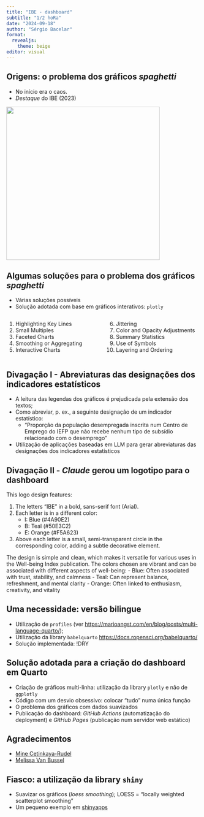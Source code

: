 ```yaml
---
title: "IBE - dashboard"
subtitle: "1/2 hoRa"
date: "2024-09-18"
author: "Sérgio Bacelar"
format: 
  revealjs:
    theme: beige
editor: visual
---
```


## Origens: o problema dos gráficos *spaghetti* {.smaller}

-   No início era o caos.
-   *Destaque* do IBE (2023)

![](images/IBE_QV.png){width="400" height="400"}

## Algumas soluções para o problema dos gráficos *spaghetti* {.smaller}

-   Várias soluções possíveis
-   Solução adotada com base em gráficos interativos: `plotly`

::: columns
::: {.column width="50%"}
1.  Highlighting Key Lines
2.  Small Multiples
3.  Faceted Charts
4.  Smoothing or Aggregating
5.  Interactive Charts
:::

::: {.column width="50%"}
6.  Jittering
7.  Color and Opacity Adjustments
8.  Summary Statistics
9.  Use of Symbols
10. Layering and Ordering
:::
:::

## Divagação I - Abreviaturas das designações dos indicadores estatísticos

-   A leitura das legendas dos gráficos é prejudicada pela extensão dos textos;
-   Como abreviar, p. ex., a seguinte designação de um indicador estatístico:
    -   "Proporção da população desempregada inscrita num Centro de Emprego do IEFP que não recebe nenhum tipo de subsídio relacionado com o desemprego"
-   Utilização de aplicações baseadas em LLM para gerar abreviaturas das designações dos indicadores estatísticos

## Divagação II - *Claude* gerou um logotipo para o dashboard {.smaller}

This logo design features:

1.  The letters "IBE" in a bold, sans-serif font (Arial).
2.  Each letter is in a different color:
    -   I: Blue (#4A90E2)
    -   B: Teal (#50E3C2)
    -   E: Orange (#F5A623)
3.  Above each letter is a small, semi-transparent circle in the corresponding color, adding a subtle decorative element.

The design is simple and clean, which makes it versatile for various uses in the Well-being Index publication. The colors chosen are vibrant and can be associated with different aspects of well-being: - Blue: Often associated with trust, stability, and calmness - Teal: Can represent balance, refreshment, and mental clarity - Orange: Often linked to enthusiasm, creativity, and vitality

## Uma necessidade: versão bilingue

-   Utilização de `profiles` (ver [https://marioangst.com/en/blog/posts/multi-language-quarto/]());
-   Utilização da library `babelquarto` [https://docs.ropensci.org/babelquarto/]()
-   Solução implementada: !DRY

## Solução adotada para a criação do dashboard em Quarto

-   Criação de gráficos multi-linha: utilização da library `plotly` e não de `ggplotly`
-   Código com um desvio obsessivo: colocar "tudo" numa única função
-   O problema dos gráficos com dados suavizados
-   Publicação do dashboard: *GitHub Actions* (automatização do deployment) e *GitHub Pages* (publicação num servidor web estático)

## Agradecimentos

-   [Mine Cetinkaya-Rudel](https://github.com/mine-cetinkaya-rundel/ld-dashboard/blob/main/dashboard.qmd)
-   [Melissa Van Bussel](https://www.youtube.com/watch?v=5zYrgRylkH0&list=PLSjaBj3ul8GrS0uCKso0PuNeb4PQY-WWc&index=6&ab_channel=MelissaVanBussel%28ggnot2%29)

## Fiasco: a utilização da library `shiny`

-   Suavizar os gráficos (*loess smoothing*); LOESS = "locally weighted scatterplot smoothing"
-   Um pequeno exemplo em [shinyapps](https://sbac.shinyapps.io/ibe_smooth/)
